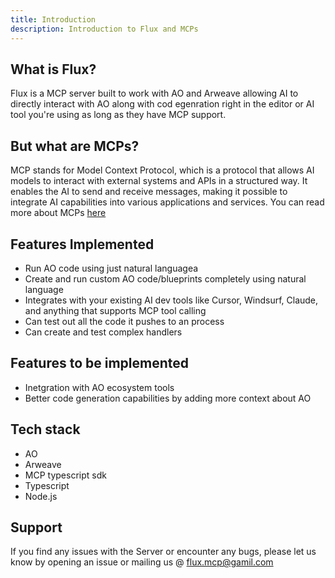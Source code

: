 ```yaml
---
title: Introduction
description: Introduction to Flux and MCPs
---
```

## What is Flux?
Flux is a MCP server built to work with AO and Arweave allowing AI to directly interact with AO along with cod egenration right in the editor or AI tool you're using as long as they have MCP support.

## But what are MCPs?
MCP stands for Model Context Protocol, which is a protocol that allows AI models to interact with external systems and APIs in a structured way. It enables the AI to send and receive messages, making it possible to integrate AI capabilities into various applications and services.
You can read more about MCPs [here](https://modelcontextprotocol.io/docs)

## Features Implemented
- Run AO code using just natural languagea
- Create and run custom AO code/blueprints completely using natural language
- Integrates with your existing AI dev tools like Cursor, Windsurf, Claude, and anything that supports MCP tool calling
- Can test out all the code it pushes to an process
- Can create and test complex handlers

## Features to be implemented
- Inetgration with AO ecosystem tools
- Better code generation capabilities by adding more context about AO

## Tech stack
- AO
- Arweave
- MCP typescript sdk
- Typescript
- Node.js

## Support
If you find any issues with the Server or encounter any bugs, please let us know by opening an issue or mailing us @ flux.mcp@gamil.com
